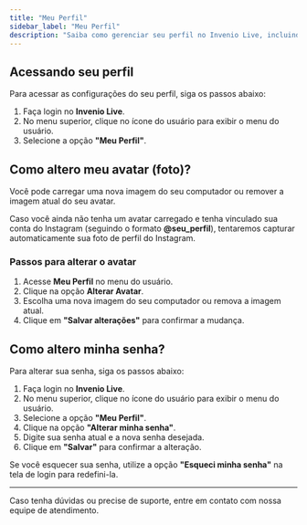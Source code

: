```yaml
---
title: "Meu Perfil"
sidebar_label: "Meu Perfil"
description: "Saiba como gerenciar seu perfil no Invenio Live, incluindo a alteração de avatar, senha e outras informações."
---
```


## Acessando seu perfil
Para acessar as configurações do seu perfil, siga os passos abaixo:

1. Faça login no **Invenio Live**.
2. No menu superior, clique no ícone do usuário para exibir o menu do usuário.
3. Selecione a opção **"Meu Perfil"**.

## Como altero meu avatar (foto)?
Você pode carregar uma nova imagem do seu computador ou remover a imagem atual do seu avatar.

Caso você ainda não tenha um avatar carregado e tenha vinculado sua conta do Instagram (seguindo o formato **@seu_perfil**), tentaremos capturar automaticamente sua foto de perfil do Instagram.

### Passos para alterar o avatar
1. Acesse **Meu Perfil** no menu do usuário.
2. Clique na opção **Alterar Avatar**.
3. Escolha uma nova imagem do seu computador ou remova a imagem atual.
4. Clique em **"Salvar alterações"** para confirmar a mudança.

## Como altero minha senha?
Para alterar sua senha, siga os passos abaixo:

1. Faça login no **Invenio Live**.
2. No menu superior, clique no ícone do usuário para exibir o menu do usuário.
3. Selecione a opção **"Meu Perfil"**.
4. Clique na opção **"Alterar minha senha"**.
5. Digite sua senha atual e a nova senha desejada.
6. Clique em **"Salvar"** para confirmar a alteração.

Se você esquecer sua senha, utilize a opção **"Esqueci minha senha"** na tela de login para redefini-la.

---

Caso tenha dúvidas ou precise de suporte, entre em contato com nossa equipe de atendimento.
